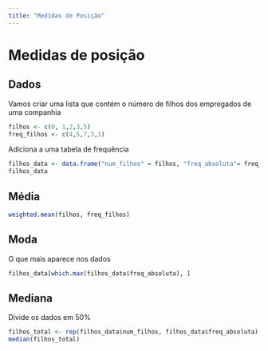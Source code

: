 ```yaml
---
title: "Medidas de Posição"
---
```


# Medidas de posição

## Dados
Vamos criar uma lista que contém o número de filhos dos empregados de uma companhia
```r
filhos <- c(0, 1,2,3,5)
freq_filhos <- c(4,5,7,3,1)
```

Adiciona a uma tabela de frequência
```r
filhos_data <- data.frame("num_filhos" = filhos, "freq_absoluta"= freq_filhos )
filhos_data
```

## Média
```r
weighted.mean(filhos, freq_filhos)
```

## Moda
O que mais aparece nos dados
```r
filhos_data[which.max(filhos_data$freq_absoluta), ]
```
## Mediana
Divide os dados em 50%

```r
filhos_total <- rep(filhos_data$num_filhos, filhos_data$freq_absoluta)
median(filhos_total)
```


